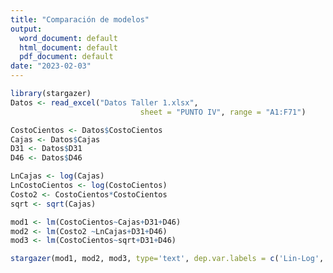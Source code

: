 ```yaml
---
title: "Comparación de modelos"
output:
  word_document: default
  html_document: default
  pdf_document: default
date: "2023-02-03"
---
```


```r
library(stargazer)
Datos <- read_excel("Datos Taller 1.xlsx", 
                             sheet = "PUNTO IV", range = "A1:F71")

CostoCientos <- Datos$CostoCientos
Cajas <- Datos$Cajas
D31 <- Datos$D31
D46 <- Datos$D46

LnCajas <- log(Cajas)
LnCostoCientos <- log(CostoCientos)
Costo2 <- CostoCientos*CostoCientos
sqrt <- sqrt(Cajas)

mod1 <- lm(CostoCientos~Cajas+D31+D46)
mod2 <- lm(Costo2 ~LnCajas+D31+D46)
mod3 <- lm(CostoCientos~sqrt+D31+D46)

stargazer(mod1, mod2, mod3, type='text', dep.var.labels = c('Lin-Log', 'Y-Squared', 'SQRT'))
```


